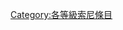 {{Articles by Quality| topic=索尼|project=索尼|format=toc}}
{{Wikipedia category}}
{{emptycat}}
[[Category:各等級索尼條目|Category:各等級索尼條目]]